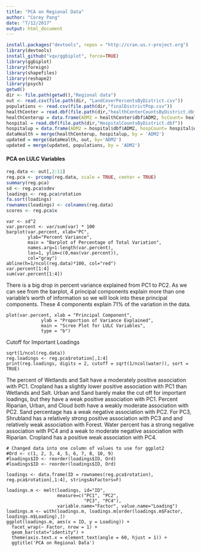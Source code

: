 ```yaml
---
title: "PCA on Regional Data"
author: "Corey Pang"
date: "7/12/2017"
output: html_document
---
```


```r
install.packages("devtools", repos = "http://cran.us.r-project.org")
library(devtools)
install_github("vqv/ggbiplot", force=TRUE)
library(ggbiplot)
library(foreign)
library(shapefiles)
library(reshape2)
library(psych)
getwd()
dir <- file.path(getwd(),"Regional data")
out <- read.csv(file.path(dir, "LandCoverPercentsByDistrict.csv"))
populations <- read.csv(file.path(dir,"finalDistrictPop.csv"))
healthCenter = read.dbf(file.path(dir,"healthCenterCountsByDistrict.dbf"))
healthCenterup = data.frame(ADM2 = healthCenter$dbf$ADM2, hcCount= healthCenter$dbf$Count_)
hospital = read.dbf(file.path(dir,"HospitalCountsByDistrict.dbf"))
hospitalup = data.frame(ADM2 = hospital$dbf$ADM2, hospCount= hospital$dbf$Count_)
dataHealth = merge(healthCenterup, hospitalup, by = 'ADM2')
updated = merge(dataHealth, out, by='ADM2')
updated = merge(updated, populations, by = 'ADM2')
```

#### PCA on LULC Variables 
```r
reg.data <- out[,2:11]
reg.pca <- prcomp(reg.data, scale = TRUE, center = TRUE)
summary(reg.pca)
sd <- reg.pca$sdev
loadings <- reg.pca$rotation
fa.sort(loadings)
rownames(loadings) <- colnames(reg.data)
scores <- reg.pca$x
```

```r1
var <- sd^2
var.percent <- var/sum(var) * 100
barplot(var.percent, xlab="PC", 
        ylab="Percent Variance", 
        main = "Barplot of Percentage of Total Variation",
        names.arg=1:length(var.percent), 
        las=1, ylim=c(0,max(var.percent)), 
        col="gray")
abline(h=1/ncol(reg.data)*100, col="red")
var.percent[1:4]
sum(var.percent[1:4])
```
There is a big drop in percent variance explained from PC1 to PC2. As we can see from the barplot, 4 principal components explain more than one variable’s worth of information so we will look into these principal components. These 4 components explain 71% of the variation in the data. 

```r2
plot(var.percent, xlab = "Principal Component",
             ylab = "Proportion of Variance Explained",
             main = "Scree Plot for LULC Variables",
             type = "b")
```

Cutoff for Important Loadings
```r3
sqrt(1/ncol(reg.data))
reg.loadings <- reg.pca$rotation[,1:4]
print(reg.loadings, digits = 2, cutoff = sqrt(1/ncol(water)), sort = TRUE)
```

The percent of Wetlands and Salt have a moderately positive association with PC1. Cropland has a slightly lower positive association with PC1 than Wetlands and Salt. Urban and Sand barely make the cut off for important loadings, but they have a weak positive association with PC1. Percent Riparian, Urban, and Cloud both have a weakly moderate association with PC2. Sand percentage has a weak negative association with PC2. For PC3, Shrubland has a relatively strong positive association with PC3 and and relatively weak association with Forest. Water percent has a strong negative association with PC4 and a weak to moderate negative association with Riparian. Cropland has a positive weak association with PC4. 



```r4
# Changed data into one column of values to use for ggplot2
#Ord <- c(1, 2, 3, 4, 5, 6, 7, 8, 10, 9)
#loadings$ID <- reorder(loadings$ID, Ord) 
#loadings$ID <- reorder(loadings$ID, Ord)

loadings <- data.frame(ID = rownames(reg.pca$rotation), reg.pca$rotation[,1:4], stringsAsFactors=F)

loadings.m <- melt(loadings, id="ID", 
                   measure=c("PC1", "PC2", 
                             "PC3", "PC4"), 
                   variable.name="Factor", value.name="Loading")
loadings.m <- with(loadings.m, loadings.m[order(loadings.m$Factor, loadings.m$Loading),])    
ggplot(loadings.m, aes(x = ID, y = Loading)) + 
  facet_wrap(~ Factor, nrow = 1) +
  geom_bar(stat="identity") +
  theme(axis.text.x = element_text(angle = 60, hjust = 1)) +
  ggtitle('PCA on Regional Data')
```


